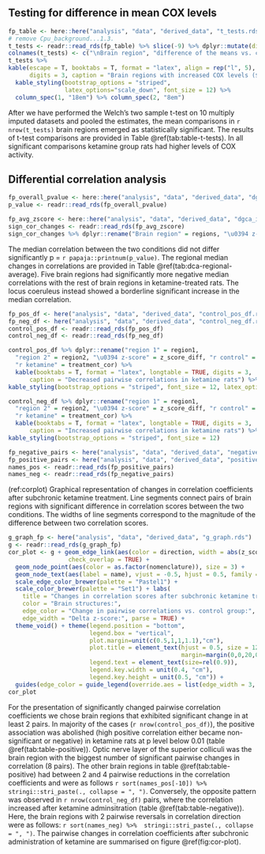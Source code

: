 
## Testing for difference in mean COX levels

```r
fp_table <- here::here("analysis", "data", "derived_data", "t_tests.rds")
# remove Cpu_background...1.3.
t_tests <- readr::read_rds(fp_table) %>% slice(-9) %>% dplyr::mutate(diff = papaja::printnum(`mean difference`)) %>% dplyr::select(-(5:8)) %>% dplyr::select(1, starts_with("diff"), everything()) 
colnames(t_tests) <- c("\nBrain region", "difference of the means vs. control", "\nt", "\ndf", "\np")
t_tests %>%
kable(escape = T, booktabs = T, format = "latex", align = rep("l", 5),
      digits = 3, caption = "Brain regions with increased COX levels ($\\mu$mol/min/gram tissue) after subchronic ketamine treatment") %>%
  kable_styling(bootstrap_options = "striped", 
                latex_options="scale_down", font_size = 12) %>% 
  column_spec(1, "18em") %>% column_spec(2, "8em")
```


After we have performed the Welch's two sample t-test on 10 multiply imputed datasets and pooled the estimates, the mean comparisons in `r nrow(t_tests)` brain regions emerged as statistically significant. The results of t-test comparisons are provided in Table \@ref(tab:table-t-tests). In all significant comparisons ketamine group rats had higher levels of COX activity.

## Differential correlation analysis
```r
fp_overall_pvalue <- here::here("analysis", "data", "derived_data", "dgca_imputed_overall_pvalue.rds")
p_value <- readr::read_rds(fp_overall_pvalue) 
```

```r
fp_avg_zscore <- here::here("analysis", "data", "derived_data", "dgca_imputed_ave_zscore.rds")
sign_cor_changes <- readr::read_rds(fp_avg_zscore)
sign_cor_changes %>% dplyr::rename("Brain region" = regions, "\u0394 z-score" = z_score_diff) %>% papaja::apa_table(escape = FALSE, caption = "Regional median changes in correlation coefficients")
```


The median correlation between the two conditions did not differ significantly p = `r papaja::printnum(p_value)`. The regional median changes in correlations are provided in Table \@ref(tab:dca-regional-average). Five brain regions had significantly more negative median correlations with the rest of brain regions in ketamine-treated rats. The locus coeruleus instead showed a borderline significant increase in the median correlation.

```r
fp_pos_df <- here("analysis", "data", "derived_data", "control_pos_df.rds")
fp_neg_df <- here("analysis", "data", "derived_data", "control_neg_df.rds")
control_pos_df <- readr::read_rds(fp_pos_df)
control_neg_df <- readr::read_rds(fp_neg_df)
```

```r
control_pos_df %>% dplyr::rename("region 1" = region1,
  "region 2" = region2, "\u0394 z-score" = z_score_diff, "r control" = control_cor, 
  "r ketamine" = treatment_cor) %>% 
  kable(booktabs = T, format = "latex", longtable = TRUE, digits = 3, 
      caption = "Decreased pairwise correlations in ketamine rats") %>%
kable_styling(bootstrap_options = "striped", font_size = 12, latex_options = "repeat_header")
```

```r
control_neg_df %>% dplyr::rename("region 1" = region1,
  "region 2" = region2, "\u0394 z-score" = z_score_diff, "r control" = control_cor, 
  "r ketamine" = treatment_cor) %>% 
  kable(booktabs = T, format = "latex", longtable = TRUE, digits = 3, 
      caption = "Increased pairwise correlations in ketamine rats") %>%
kable_styling(bootstrap_options = "striped", font_size = 12)
```

```r
fp_negative_pairs <- here("analysis", "data", "derived_data", "negative_pairs.rds")
fp_positive_pairs <- here("analysis", "data", "derived_data", "positive_pairs.rds")
names_pos <- readr::read_rds(fp_positive_pairs)
names_neg <- readr::read_rds(fp_negative_pairs)
```

(ref:corplot) Graphical representation of changes in correlation coefficients after subchronic
ketamine treatment. Line segments connect pairs of brain regions with significant difference in correlation scores between the two conditions. The widths of line segments correspond to the magnitude of the difference between two correlation scores.

```r
g_graph_fp <- here("analysis", "data", "derived_data", "g_graph.rds")
g <- readr::read_rds(g_graph_fp)
cor_plot <- g + geom_edge_link(aes(color = direction, width = abs(z_score_diff)),
                 check_overlap = TRUE) +
  geom_node_point(aes(color = as.factor(nomenclature)), size = 3) +
  geom_node_text(aes(label = name), vjust = -0.5, hjust = 0.5, family = "serif") +
  scale_edge_color_brewer(palette = "Pastel1") +
  scale_color_brewer(palette = "Set1") + labs(
    title = "Changes in correlation scores after subchronic ketamine treatment",
    color = "Brain structures:",
    edge_color = "Change in pairwise correlations vs. control group:",
    edge_width = "Delta z-score:", parse = TRUE) +
  theme_void() + theme(legend.position = "bottom",
                       legend.box = "vertical",
                       plot.margin=unit(c(0.5,1,1,1.1),"cm"),
                       plot.title = element_text(hjust = 0.5, size = 12, face = "bold",
                                                 margin=margin(0,0,20,0)),
                       legend.text = element_text(size=rel(0.9)),
                       legend.key.width = unit(0.4, "cm"),
                       legend.key.height = unit(0.5, "cm")) +
  guides(edge_color = guide_legend(override.aes = list(edge_width = 3, linetype = 0)))
cor_plot
```

For the presentation of significantly changed pairwise correlation coefficients we chose brain regions that exhibited significant change in at least 2 pairs. In majority of the cases (`r nrow(control_pos_df)`), the positive association was abolished (high positive correlation either became non-significant or negative) in ketamine rats at p level below 0.01 (table \@ref(tab:table-positive)). Optic nerve layer of the superior colliculi was the brain region with the biggest number of significant pairwise changes in correlation (8 pairs). The other brain regions in table \@ref(tab:table-positive) had between 2 and 4 pairwise reductions in the correlation coefficients and were as follows `r sort(names_pos[-10]) %>%  stringi::stri_paste(., collapse = ", ")`. Conversely, the opposite pattern was observed in `r nrow(control_neg_df)` pairs, where the correlation increased after ketamine adminsitration (table \@ref(tab:table-negative)). Here, the brain regions with 2 pairwise reversals in correlation direction were as follows: `r sort(names_neg) %>%  stringi::stri_paste(., collapse = ", ")`.
The pairwise changes in correlation coefficients after subchronic administration of ketamine are summarised on figure \@ref(fig:cor-plot).

